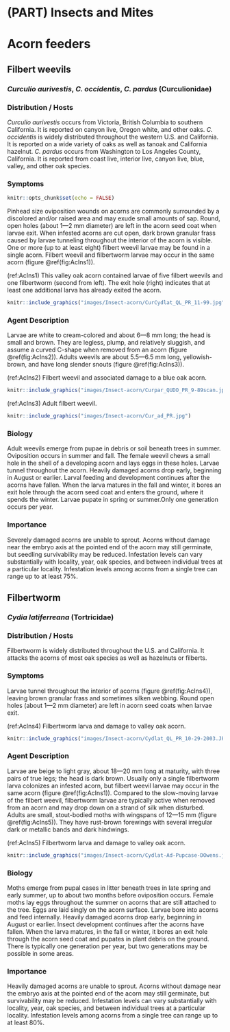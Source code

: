 # (PART) Insects and Mites {.unnumbered}

# Acorn feeders {#Acorninsect}

## Filbert weevils {#Filberweevils .unnumbered}

### *Curculio aurivestis*, *C. occidentis*, *C. pardus* (Curculionidae) {.unnumbered}

### Distribution / Hosts {.unnumbered}

*Curculio aurivestis* occurs from Victoria, British Columbia to southern California. It is reported on canyon live, Oregon white, and other oaks. *C. occidentis* is widely distributed throughout the western U.S. and California. It is reported on a wide variety of oaks as well as tanoak and California hazelnut. *C. pardus* occurs from Washington to Los Angeles County, California. It is reported from coast live, interior live, canyon live, blue, valley, and other oak species.

### Symptoms {.unnumbered}

```r
knitr::opts_chunk$set(echo = FALSE)
```

Pinhead size oviposition wounds on acorns are commonly surrounded by a discolored and/or raised area and may exude small amounts of sap. Round, open holes (about 1—2 mm diameter) are left in the acorn seed coat when larvae exit. When infested acorns are cut open, dark brown granular frass caused by larvae tunneling throughout the interior of the acorn is visible. One or more (up to at least eight) filbert weevil larvae may be found in a single acorn. Filbert weevil and filbertworm larvae may occur in the same acorn (figure \@ref(fig:AcIns1)).

(ref:AcIns1) This valley oak acorn contained larvae of five filbert weevils and one filbertworm (second from left). The exit hole (right) indicates that at least one additional larva has already exited the acorn.

```r
knitr::include_graphics("images/Insect-acorn/CurCydlat_QL_PR_11-99.jpg")
```

### Agent Description {.unnumbered}

Larvae are white to cream-colored and about 6—8 mm long; the head is small and brown. They are legless, plump, and relatively sluggish, and assume a curved C-shape when removed from an acorn (figure \@ref(fig:AcIns2)). Adults weevils are about 5.5—6.5 mm long, yellowish-brown, and have long slender snouts (figure \@ref(fig:AcIns3)).

(ref:AcIns2) Filbert weevil and associated damage to a blue oak acorn.

```r
knitr::include_graphics("images/Insect-acorn/Curpar_QUDO_PR_9-89scan.jpg")
```

(ref:AcIns3) Adult filbert weevil.

```r
knitr::include_graphics("images/Insect-acorn/Cur_ad_PR.jpg")
```

### Biology {.unnumbered}

Adult weevils emerge from pupae in debris or soil beneath trees in summer. Oviposition occurs in summer and fall. The female weevil chews a small hole in the shell of a developing acorn and lays eggs in these holes. Larvae tunnel throughout the acorn. Heavily damaged acorns drop early, beginning in August or earlier. Larval feeding and development continues after the acorns have fallen. When the larva matures in the fall and winter, it bores an exit hole through the acorn seed coat and enters the ground, where it spends the winter. Larvae pupate in spring or summer.Only one generation occurs per year.

### Importance {.unnumbered}

Severely damaged acorns are unable to sprout. Acorns without damage near the embryo axis at the pointed end of the acorn may still germinate, but seedling survivability may be reduced. Infestation levels can vary substantially with locality, year, oak species, and between individual trees at a particular locality. Infestation levels among acorns from a single tree can range up to at least 75%.

## Filbertworm {#Filbertworm .unnumbered}

### *Cydia latiferreana* (Tortricidae) {.unnumbered}

### Distribution / Hosts {.unnumbered}

Filbertworm is widely distributed throughout the U.S. and California. It attacks the acorns of most oak species as well as hazelnuts or filberts.

### Symptoms {.unnumbered}

Larvae tunnel throughout the interior of acorns (figure \@ref(fig:AcIns4)), leaving brown granular frass and sometimes silken webbing. Round open holes (about 1—2 mm diameter) are left in acorn seed coats when larvae exit.

(ref:AcIns4) Filbertworm larva and damage to valley oak acorn.

```r
knitr::include_graphics("images/Insect-acorn/Cydlat_QL_PR_10-29-2003.JPG")
```

### Agent Description {.unnumbered}

Larvae are beige to light gray, about 18—20 mm long at maturity, with three pairs of true legs; the head is dark brown. Usually only a single filbertworm larva colonizes an infested acorn, but filbert weevil larvae may occur in the same acorn (figure \@ref(fig:AcIns1)). Compared to the slow-moving larvae of the filbert weevil, filbertworm larvae are typically active when removed from an acorn and may drop down on a strand of silk when disturbed. Adults are small, stout-bodied moths with wingspans of 12—15 mm (figure \@ref(fig:AcIns5)). They have rust-brown forewings with several irregular dark or metallic bands and dark hindwings.

(ref:AcIns5) Filbertworm larva and damage to valley oak acorn.

```r
knitr::include_graphics("images/Insect-acorn/Cydlat-Ad-Pupcase-DOwens.jpg")
```

### Biology {.unnumbered}

Moths emerge from pupal cases in litter beneath trees in late spring and early summer, up to about two months before oviposition occurs. Female moths lay eggs throughout the summer on acorns that are still attached to the tree. Eggs are laid singly on the acorn surface. Larvae bore into acorns and feed internally. Heavily damaged acorns drop early, beginning in August or earlier. Insect development continues after the acorns have fallen. When the larva matures, in the fall or winter, it bores an exit hole through the acorn seed coat and pupates in plant debris on the ground. There is typically one generation per year, but two generations may be possible in some areas.

### Importance {.unnumbered}

Heavily damaged acorns are unable to sprout. Acorns without damage near the embryo axis at the pointed end of the acorn may still germinate, but survivability may be reduced. Infestation levels can vary substantially with locality, year, oak species, and between individual trees at a particular locality. Infestation levels among acorns from a single tree can range up to at least 80%.
